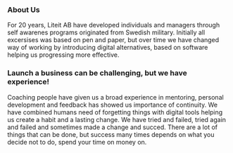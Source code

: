 
### About Us
For 20 years, Liteit AB have developed individuals and managers through self awarenes programs originated from Swedish military. Initially all excersises was based on pen and paper, but over time we have changed way of working by introducing digital alternatives, based on software helping us progressing more effective.

### Launch a business can be challenging, but we have experience!
Coaching people have given us a broad experience in mentoring, personal development and feedback has showed us importance of continuity. We have combined humans need of forgetting things with digital tools helping us create a habit and a lasting change. We have tried and failed, tried again and failed and sometimes made a change and succed. There are a lot of things that can be done, but success many times depends on what you decide not to do, spend your time on money on.
